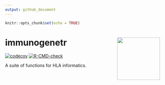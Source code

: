```yaml
---
output: github_document
---
```


<!-- README.md is generated from README.Rmd. Please edit that file -->

```r
knitr::opts_chunk$set(echo = TRUE)
```

# immunogenetr <img src='man/figures/immunogenetr_sticker.png' align="right" height="139" />

<!-- badges: start -->
[![codecov](https://codecov.io/gh/k96nb01/immunogenetr_package/graph/badge.svg?token=16D4U43VET)](https://codecov.io/gh/k96nb01/immunogenetr_package)
[![R-CMD-check](https://github.com/k96nb01/immunogenetr_package/actions/workflows/R-CMD-check.yaml/badge.svg)](https://github.com/k96nb01/immunogenetr_package/actions/workflows/R-CMD-check.yaml)
<!-- badges: end -->

A suite of functions for HLA informatics.
